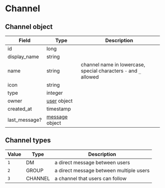 # Channel

## Channel object

| Field         | Type                      | Description                                                       |
|---------------|---------------------------|-------------------------------------------------------------------|
| id            | long                      |                                                                   |
| display_name  | string                    |                                                                   |
| name          | string                    | channel name in lowercase, special characters `-` and `_` allowed |
| icon          | string                    |                                                                   |
| type          | integer                   |                                                                   |
| owner         | [user](user) object       |                                                                   |
| created_at    | timestamp                 |                                                                   |
| last_message? | [message](message) object |                                                                   |

## Channel types

| Value | Type    | Description                             |
|-------|---------|-----------------------------------------|
| `1`   | DM      | a direct message between users          |
| `2`   | GROUP   | a direct message between multiple users |
| `3`   | CHANNEL | a channel that users can follow         |
